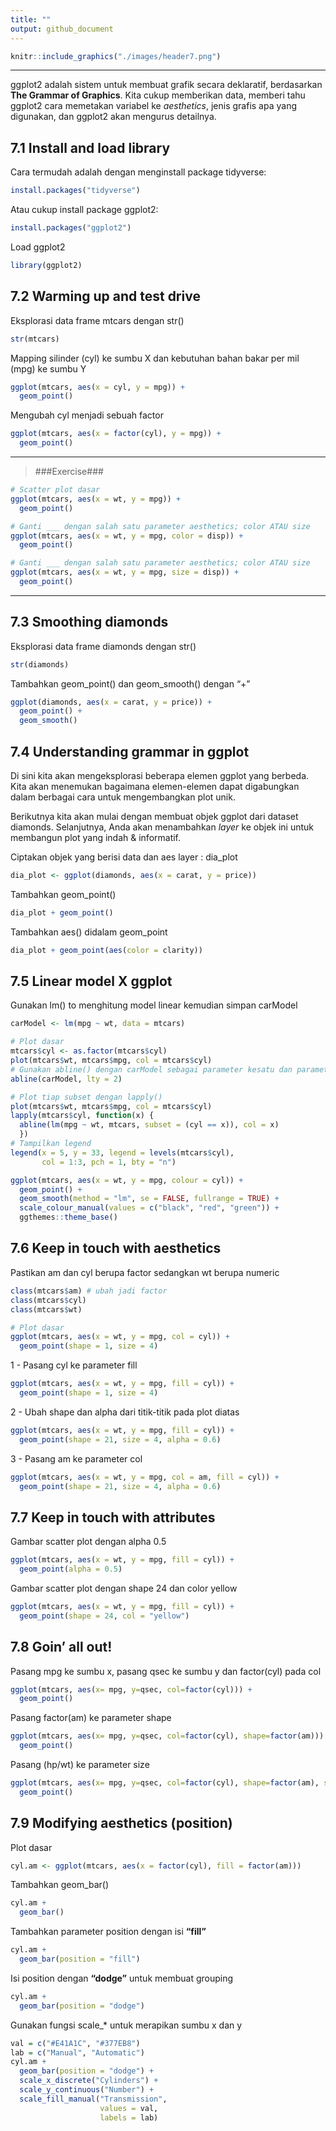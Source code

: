 ```yaml
---
title: ""
output: github_document
---
```


```r
knitr::include_graphics("./images/header7.png")
```

***

ggplot2 adalah sistem untuk membuat grafik secara deklaratif, berdasarkan **The Grammar of Graphics**. Kita cukup memberikan data, memberi tahu ggplot2 cara memetakan variabel ke *aesthetics*, jenis grafis apa yang digunakan, dan ggplot2 akan mengurus detailnya.

## 7.1 Install and load library

Cara termudah adalah dengan menginstall package tidyverse:
```r
install.packages("tidyverse")
```

Atau cukup install package ggplot2:
```r
install.packages("ggplot2")
```

Load ggplot2
```r
library(ggplot2)
```

## 7.2 Warming up and test drive

Eksplorasi data frame mtcars dengan str()
```r
str(mtcars)
```

Mapping silinder (cyl) ke sumbu X dan kebutuhan bahan bakar per mil (mpg) ke sumbu Y
```r
ggplot(mtcars, aes(x = cyl, y = mpg)) +
  geom_point()
```

Mengubah cyl menjadi sebuah factor
```r
ggplot(mtcars, aes(x = factor(cyl), y = mpg)) +
  geom_point()
```

***
> ###Exercise###

```r
# Scatter plot dasar
ggplot(mtcars, aes(x = wt, y = mpg)) +
  geom_point()
```

```r
# Ganti ___ dengan salah satu parameter aesthetics; color ATAU size
ggplot(mtcars, aes(x = wt, y = mpg, color = disp)) +
  geom_point()
```

```r
# Ganti ___ dengan salah satu parameter aesthetics; color ATAU size
ggplot(mtcars, aes(x = wt, y = mpg, size = disp)) +
  geom_point()
```

***

## 7.3 Smoothing diamonds

Eksplorasi data frame diamonds dengan str()
```r
str(diamonds)
```

Tambahkan geom_point() dan geom_smooth() dengan "+"
```r
ggplot(diamonds, aes(x = carat, y = price)) +
  geom_point() +
  geom_smooth()
```

## 7.4 Understanding grammar in ggplot

Di sini kita akan mengeksplorasi beberapa elemen ggplot yang berbeda. Kita akan menemukan bagaimana elemen-elemen dapat digabungkan dalam berbagai cara untuk mengembangkan plot unik.

Berikutnya kita akan mulai dengan membuat objek ggplot dari dataset diamonds. Selanjutnya, Anda akan menambahkan *layer* ke objek ini untuk membangun plot yang indah & informatif.

Ciptakan objek yang berisi data dan aes layer : dia_plot
```r
dia_plot <- ggplot(diamonds, aes(x = carat, y = price))
```

Tambahkan geom_point()
```r
dia_plot + geom_point()
```

Tambahkan aes() didalam geom_point
```r
dia_plot + geom_point(aes(color = clarity))
```

## 7.5 Linear model X ggplot

Gunakan lm() to menghitung model linear kemudian simpan carModel
```r
carModel <- lm(mpg ~ wt, data = mtcars)
```

```r
# Plot dasar
mtcars$cyl <- as.factor(mtcars$cyl)
plot(mtcars$wt, mtcars$mpg, col = mtcars$cyl)
# Gunakan abline() dengan carModel sebagai parameter kesatu dan parameter lty diisi 2
abline(carModel, lty = 2)
```

```r
# Plot tiap subset dengan lapply()
plot(mtcars$wt, mtcars$mpg, col = mtcars$cyl)
lapply(mtcars$cyl, function(x) {
  abline(lm(mpg ~ wt, mtcars, subset = (cyl == x)), col = x)
  })
# Tampilkan legend
legend(x = 5, y = 33, legend = levels(mtcars$cyl),
       col = 1:3, pch = 1, bty = "n")
```

```r
ggplot(mtcars, aes(x = wt, y = mpg, colour = cyl)) +
  geom_point() +
  geom_smooth(method = "lm", se = FALSE, fullrange = TRUE) +
  scale_colour_manual(values = c("black", "red", "green")) +
  ggthemes::theme_base()
```

## 7.6 Keep in touch with **aesthetics**

Pastikan am dan cyl berupa factor sedangkan wt berupa numeric
```r
class(mtcars$am) # ubah jadi factor
class(mtcars$cyl)
class(mtcars$wt)
```

```r
# Plot dasar
ggplot(mtcars, aes(x = wt, y = mpg, col = cyl)) +
  geom_point(shape = 1, size = 4)
```

1 - Pasang cyl ke parameter fill
```r
ggplot(mtcars, aes(x = wt, y = mpg, fill = cyl)) +
  geom_point(shape = 1, size = 4)
```

2 - Ubah shape dan alpha dari titik-titik pada plot diatas
```r
ggplot(mtcars, aes(x = wt, y = mpg, fill = cyl)) +
  geom_point(shape = 21, size = 4, alpha = 0.6)
```

3 - Pasang am ke parameter col
```r
ggplot(mtcars, aes(x = wt, y = mpg, col = am, fill = cyl)) +
  geom_point(shape = 21, size = 4, alpha = 0.6)
```

## 7.7 Keep in touch with **attributes**

Gambar scatter plot dengan alpha 0.5
```r
ggplot(mtcars, aes(x = wt, y = mpg, fill = cyl)) +
  geom_point(alpha = 0.5)
```

Gambar scatter plot dengan shape 24 dan color yellow
```r
ggplot(mtcars, aes(x = wt, y = mpg, fill = cyl)) +
  geom_point(shape = 24, col = "yellow")
```

## 7.8 Goin' all out!

Pasang mpg ke sumbu x, pasang qsec ke sumbu y dan factor(cyl) pada col
```r
ggplot(mtcars, aes(x= mpg, y=qsec, col=factor(cyl))) +
  geom_point()
```

Pasang factor(am) ke parameter shape
```r
ggplot(mtcars, aes(x= mpg, y=qsec, col=factor(cyl), shape=factor(am))) +
  geom_point()
```

Pasang (hp/wt) ke parameter size
```r
ggplot(mtcars, aes(x= mpg, y=qsec, col=factor(cyl), shape=factor(am), size=(hp/wt))) +
  geom_point()
```

## 7.9 Modifying aesthetics (position)

Plot dasar
```r
cyl.am <- ggplot(mtcars, aes(x = factor(cyl), fill = factor(am)))
```

Tambahkan geom_bar()
```r
cyl.am + 
  geom_bar()
```

Tambahkan parameter position dengan isi **"fill"**
```r
cyl.am + 
  geom_bar(position = "fill")
```

Isi position dengan **"dodge"** untuk membuat grouping
```r
cyl.am +
  geom_bar(position = "dodge")
```

Gunakan fungsi scale_* untuk merapikan sumbu x dan y
```r
val = c("#E41A1C", "#377EB8")
lab = c("Manual", "Automatic")
cyl.am +
  geom_bar(position = "dodge") +
  scale_x_discrete("Cylinders") + 
  scale_y_continuous("Number") +
  scale_fill_manual("Transmission", 
                    values = val,
                    labels = lab)
```
